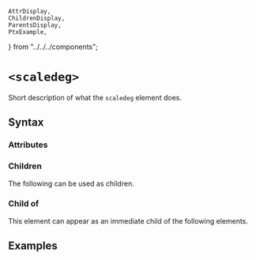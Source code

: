     AttrDisplay,
    ChildrenDisplay,
    ParentsDisplay,
    PtxExample,
} from "../../../components";

# `<scaledeg>`

Short description of what the `scaledeg` element does.

## Syntax

### Attributes

<AttrDisplay name="scaledeg" />

### Children

The following can be used as children.

<ChildrenDisplay name="scaledeg" />

### Child of

This element can appear as an immediate child of the following elements.

<ParentsDisplay name="scaledeg" />

## Examples

    